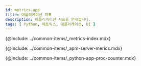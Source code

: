 ```yaml
---
id: metrics-app
title: 애플리케이션 지표
description: 애플리케이션 지표를 안내합니다. 
tags: [ Python, 메트릭스, 애플리케이션, UI ]
---
```



{@include: ../common-items/_metrics-index.mdx}

{@include: ../common-items/_apm-server-merics.mdx}

{@include: ../common-items/_python-app-proc-counter.mdx} 

